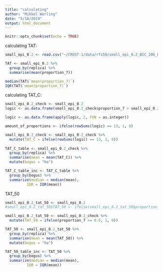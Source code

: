 ```yaml
---
title: "calculating"
author: "Mikkel Werling"
date: "5/18/2019"
output: html_document
---
```


```r
knitr::opts_chunk$set(echo = TRUE)
```

calculating TAT:

```r

small_epi_0.2 <- read.csv("~/CRUST-1/data/rfs50/small_epi_0.2_BIC_100_hard_100.csv", sep=";")

TAT <- small_epi_0.2 %>%
  group_by(replica) %>%
  summarise(mean(proportion_7))

median(TAT$`mean(proportion_7)`)
IQR(TAT$`mean(proportion_7)`)
```

calculating TAT_C:

```r
small_epi_0.2_check <- small_epi_0.2
logic <- as.data.frame(small_epi_0.2_check$proportion_7 > small_epi_0.2_check[,c(25:30, 32:38)])

logic <- as.data.frame(apply(logic, 2, FUN = as.integer))

amount_of_proportions <- ifelse(rowSums(logic) == 13, 1, 0)

small_epi_0.2_check <- small_epi_0.2_check %>%
  mutate(TAT_C = ifelse(rowSums(logic) == 13, 1, 0))
  
TAT_C_table <- small_epi_0.2_check %>%
  group_by(replica) %>%
  summarise(mean = mean(TAT_C)) %>%
  mutate(bogus = "ha")

TAT_C_table_inc <- TAT_C_table %>%
  group_by(bogus) %>%
  summarize(median = median(mean),
          IQR = IQR(mean))

```

TAT_50

```r
small_epi_0.2_tat_50 <- small_epi_0.2
#small_epi_0.2_tat_50$TAT_50 <- ifelse(small_epi_0.2_tat_50$proportion_7 >= 0.5, 1, 0)

small_epi_0.2_tat_50 <- small_epi_0.2_check %>%
  mutate(TAT_50 = ifelse(proportion_7 >= 0.5, 1, 0))

TAT_50 <- small_epi_0.2_tat_50 %>%
  group_by(replica) %>%
  summarise(mean = mean(TAT_50)) %>%
  mutate(bogus = "ha")

TAT_50_table_inc <- TAT_50 %>%
  group_by(bogus) %>%
  summarize(median = median(mean),
          IQR = IQR(mean))


```

